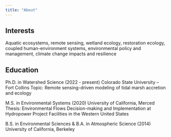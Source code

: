 ```yaml
---
title: "About"
---
```


## Interests

Aquatic ecosystems, remote sensing, wetland ecology, restoration ecology, coupled human-environment systems, environmental policy and management, climate change impacts and resilience

## Education

Ph.D. in Watershed Science (2022 - present) Colorado State University – Fort Collins Topic: Remote sensing-driven modeling of tidal marsh accretion and ecology

M.S. in Environmental Systems (2020) University of California, Merced Thesis: Environmental Flows Decision-making and Implementation at Hydropower Project Facilities in the Western United States

B.S. in Environmental Sciences & B.A. in Atmospheric Science (2014) University of California, Berkeley
